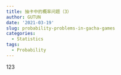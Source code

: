 ```yaml
---
title: 抽卡中的概率问题（3）
author: GUTUN
date: '2021-03-19'
slug: probability-problems-in-gacha-games
categories:
  - Statistics
tags:
  - Probability
---
```

123
